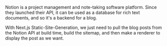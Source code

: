 Notion is a project management and note-taking software platform. Since
they launched their API, it can be used as a database for rich text
documents, and so it's a backend for a blog.

With Next.js Static-Site-Generation, we just need to pull the blog posts
from the Notion API at build time, build the sitemap, and then make a
renderer to display the post as we want.
